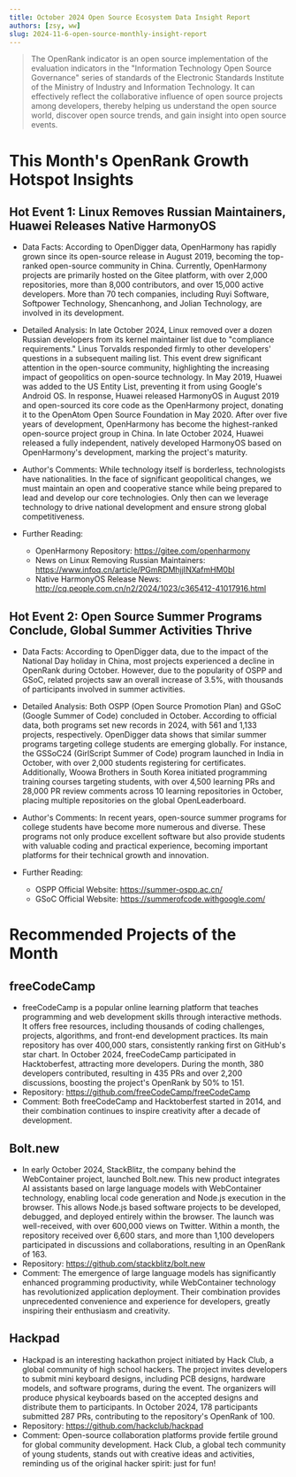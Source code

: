 ```yaml
---
title: October 2024 Open Source Ecosystem Data Insight Report
authors: [zsy, ww]
slug: 2024-11-6-open-source-monthly-insight-report
---
```


> The OpenRank indicator is an open source implementation of the evaluation indicators in the "Information Technology Open Source Governance" series of standards of the Electronic Standards Institute of the Ministry of Industry and Information Technology. It can effectively reflect the collaborative influence of open source projects among developers, thereby helping us understand the open source world, discover open source trends, and gain insight into open source events.

# This Month's OpenRank Growth Hotspot Insights

## Hot Event 1: Linux Removes Russian Maintainers, Huawei Releases Native HarmonyOS

- Data Facts: According to OpenDigger data, OpenHarmony has rapidly grown since its open-source release in August 2019, becoming the top-ranked open-source community in China. Currently, OpenHarmony projects are primarily hosted on the Gitee platform, with over 2,000 repositories, more than 8,000 contributors, and over 15,000 active developers. More than 70 tech companies, including Ruyi Software, Softpower Technology, Shencanhong, and Jolian Technology, are involved in its development.

- Detailed Analysis: In late October 2024, Linux removed over a dozen Russian developers from its kernel maintainer list due to "compliance requirements." Linus Torvalds responded firmly to other developers' questions in a subsequent mailing list. This event drew significant attention in the open-source community, highlighting the increasing impact of geopolitics on open-source technology. In May 2019, Huawei was added to the US Entity List, preventing it from using Google's Android OS. In response, Huawei released HarmonyOS in August 2019 and open-sourced its core code as the OpenHarmony project, donating it to the OpenAtom Open Source Foundation in May 2020. After over five years of development, OpenHarmony has become the highest-ranked open-source project group in China. In late October 2024, Huawei released a fully independent, natively developed HarmonyOS based on OpenHarmony's development, marking the project's maturity.

- Author's Comments: While technology itself is borderless, technologists have nationalities. In the face of significant geopolitical changes, we must maintain an open and cooperative stance while being prepared to lead and develop our core technologies. Only then can we leverage technology to drive national development and ensure strong global competitiveness.

- Further Reading:
  - OpenHarmony Repository: https://gitee.com/openharmony
  - News on Linux Removing Russian Maintainers: https://www.infoq.cn/article/PGmRDMhjjINXafmHM0bI
  - Native HarmonyOS Release News: http://cq.people.com.cn/n2/2024/1023/c365412-41017916.html

## Hot Event 2: Open Source Summer Programs Conclude, Global Summer Activities Thrive

- Data Facts: According to OpenDigger data, due to the impact of the National Day holiday in China, most projects experienced a decline in OpenRank during October. However, due to the popularity of OSPP and GSoC, related projects saw an overall increase of 3.5%, with thousands of participants involved in summer activities.

- Detailed Analysis: Both OSPP (Open Source Promotion Plan) and GSoC (Google Summer of Code) concluded in October. According to official data, both programs set new records in 2024, with 561 and 1,133 projects, respectively. OpenDigger data shows that similar summer programs targeting college students are emerging globally. For instance, the GSSoC24 (GirlScript Summer of Code) program launched in India in October, with over 2,000 students registering for certificates. Additionally, Woowa Brothers in South Korea initiated programming training courses targeting students, with over 4,500 learning PRs and 28,000 PR review comments across 10 learning repositories in October, placing multiple repositories on the global OpenLeaderboard.

- Author's Comments: In recent years, open-source summer programs for college students have become more numerous and diverse. These programs not only produce excellent software but also provide students with valuable coding and practical experience, becoming important platforms for their technical growth and innovation.

- Further Reading:
  - OSPP Official Website: https://summer-ospp.ac.cn/
  - GSoC Official Website: https://summerofcode.withgoogle.com/

# Recommended Projects of the Month

## freeCodeCamp

- freeCodeCamp is a popular online learning platform that teaches programming and web development skills through interactive methods. It offers free resources, including thousands of coding challenges, projects, algorithms, and front-end development practices. Its main repository has over 400,000 stars, consistently ranking first on GitHub's star chart. In October 2024, freeCodeCamp participated in Hacktoberfest, attracting more developers. During the month, 380 developers contributed, resulting in 435 PRs and over 2,200 discussions, boosting the project's OpenRank by 50% to 151.
- Repository: https://github.com/freeCodeCamp/freeCodeCamp
- Comment: Both freeCodeCamp and Hacktoberfest started in 2014, and their combination continues to inspire creativity after a decade of development.

## Bolt.new

- In early October 2024, StackBlitz, the company behind the WebContainer project, launched Bolt.new. This new product integrates AI assistants based on large language models with WebContainer technology, enabling local code generation and Node.js execution in the browser. This allows Node.js based software projects to be developed, debugged, and deployed entirely within the browser. The launch was well-received, with over 600,000 views on Twitter. Within a month, the repository received over 6,600 stars, and more than 1,100 developers participated in discussions and collaborations, resulting in an OpenRank of 163.
- Repository: https://github.com/stackblitz/bolt.new
- Comment: The emergence of large language models has significantly enhanced programming productivity, while WebContainer technology has revolutionized application deployment. Their combination provides unprecedented convenience and experience for developers, greatly inspiring their enthusiasm and creativity.

## Hackpad

- Hackpad is an interesting hackathon project initiated by Hack Club, a global community of high school hackers. The project invites developers to submit mini keyboard designs, including PCB designs, hardware models, and software programs, during the event. The organizers will produce physical keyboards based on the accepted designs and distribute them to participants. In October 2024, 178 participants submitted 287 PRs, contributing to the repository's OpenRank of 100.
- Repository: https://github.com/hackclub/hackpad
- Comment: Open-source collaboration platforms provide fertile ground for global community development. Hack Club, a global tech community of young students, stands out with creative ideas and activities, reminding us of the original hacker spirit: just for fun!
